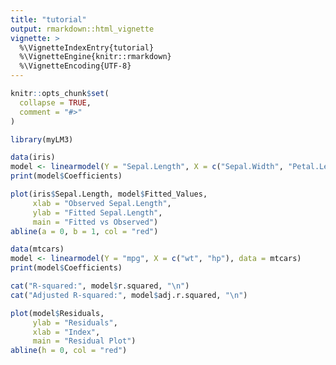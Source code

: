 ```yaml
---
title: "tutorial"
output: rmarkdown::html_vignette
vignette: >
  %\VignetteIndexEntry{tutorial}
  %\VignetteEngine{knitr::rmarkdown}
  %\VignetteEncoding{UTF-8}
---
```


```r
knitr::opts_chunk$set(
  collapse = TRUE,
  comment = "#>"
)
```

```r
library(myLM3)
```

```r
data(iris)
model <- linearmodel(Y = "Sepal.Length", X = c("Sepal.Width", "Petal.Length"), data = iris)
print(model$Coefficients)
```

```r
plot(iris$Sepal.Length, model$Fitted_Values,
     xlab = "Observed Sepal.Length",
     ylab = "Fitted Sepal.Length",
     main = "Fitted vs Observed")
abline(a = 0, b = 1, col = "red")
```

```r
data(mtcars)
model <- linearmodel(Y = "mpg", X = c("wt", "hp"), data = mtcars)
print(model$Coefficients)
```

```r
cat("R-squared:", model$r.squared, "\n")
cat("Adjusted R-squared:", model$adj.r.squared, "\n")
```

```r
plot(model$Residuals,
     ylab = "Residuals",
     xlab = "Index",
     main = "Residual Plot")
abline(h = 0, col = "red")
```

